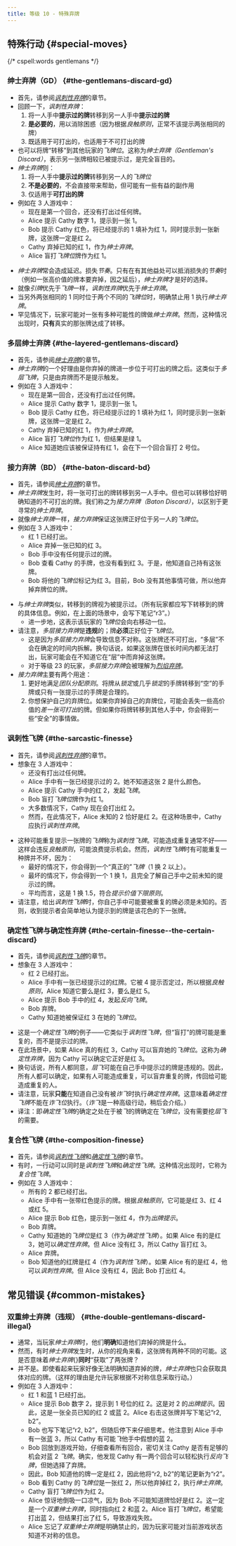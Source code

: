 ```yaml
---
title: 等级 10 - 特殊弃牌
---
```



## 特殊行动 \{#special-moves\}

{/* cspell:words gentlemans */}

### 绅士弃牌（GD） \{#the-gentlemans-discard-gd\}

- 首先，请参阅[_讽刺性弃牌_](level-3.mdx#the-sarcastic-discard-sd)的章节。
- 回顾一下，_讽刺性弃牌_：
  1. 将一人手中**提示过的牌**转移到另一人手中**提示过的牌**
  1. **是必要的**，用以消除困惑（因为根据*良触原则*，正常不该提示两张相同的牌）
  1. 既适用于可打出的，也适用于不可打出的牌
- 也可以将牌“转移”到其他玩家的*飞牌位*。这称为*绅士弃牌（Gentleman's Discard）*，表示另一张牌相较已被提示过，是完全盲目的。
- *绅士弃牌*则：
  1. 将一人手中**提示过的牌**转移到另一人的*飞牌位*
  1. **不是必要的**，不会直接带来帮助，但可能有一些有益的副作用
  1. 仅适用于**可打出的牌**
- 例如在 3 人游戏中：
  - 现在是第一个回合，还没有打出过任何牌。
  - Alice 提示 Cathy 数字 1，提示到一张 1。
  - Bob 提示 Cathy 红色，将已经提示的 1 填补为红 1，同时提示到一张新牌，这张牌一定是红 2。
  - Cathy 弃掉已知的红 1，作为*绅士弃牌*。
  - Alice 盲打*飞牌位*牌作为红 1。

<GentlemanDiscard />

- *绅士弃牌*常会造成延迟。损失*节奏*。只有在有其他益处可以抵消损失的*节奏*时（例如一张高价值的牌本要弃掉，因之延后），*绅士弃牌*才是好的选择。
- 就像*引牌*优先于*飞牌*一样，*讽刺性弃牌*优先于*绅士弃牌*。
- 当另外两张相同的 1 同时位于两个不同的*飞牌位*时，明确禁止用 1 执行*绅士弃牌*。
- 罕见情况下，玩家可能对一张有多种可能性的牌做*绅士弃牌*。然而，这种情况出现时，**只有**真实的那张牌达成了转移。

### 多层绅士弃牌 \{#the-layered-gentlemans-discard\}

- 首先，请参阅[_绅士弃牌_](#the-gentlemans-discard-gd)的章节。
- *绅士弃牌*的一个好理由是你弃掉的牌进一步位于可打出的牌之后。这类似于*多层飞牌*，只是由弃牌而不是提示触发。
- 例如在 3 人游戏中：
  - 现在是第一回合，还没有打出过任何牌。
  - Alice 提示 Cathy 数字 1，提示到一张 1。
  - Bob 提示 Cathy 红色，将已经提示过的 1 填补为红 1，同时提示到一张新牌，这张牌一定是红 2。
  - Cathy 弃掉已知的红 1，作为*绅士弃牌*。
  - Alice 盲打*飞牌位*作为红 1，但结果是绿 1。
  - Alice 知道她应该被保证持有红 1，会在下一个回合盲打 2 号位。

<LayeredGentlemanDiscard />

### 接力弃牌（BD） \{#the-baton-discard-bd\}

- 首先，请参阅[_绅士弃牌_](#the-gentlemans-discard-gd)的章节。
- *绅士弃牌*发生时，将一张可打出的牌转移到另一人手中。但也可以转移恰好明确知道的不可打出的牌。我们称之为*接力弃牌（Baton Discard）*，以区别于更寻常的*绅士弃牌*。
- 就像*绅士弃牌*一样，*接力弃牌*保证这张牌正好位于另一人的*飞牌位*。
- 例如在 3 人游戏中：
  - 红 1 已经打出。
  - Alice 弃掉一张已知的红 3。
  - Bob 手中没有任何提示过的牌。
  - Bob 查看 Cathy 的手牌，也没有看到红 3。于是，他知道自己持有这张牌。
  - Bob 将他的*飞牌位*标记为红 3。目前，Bob 没有其他事情可做，所以他弃掉弃牌位的牌。

<BatonDiscard />

- 与*绅士弃牌*类似，转移到的牌视为被提示过。（所有玩家都应写下转移到的牌的具体信息。例如，在上面的场景中，会写下笔记“r3”。）
  - 进一步地，这表示该玩家的*飞牌位*会向右移动一位。
- 请注意，*多层接力弃牌*是**违规**的；牌**必须**正好位于*飞牌位*。
  - 这是因为*多层接力弃牌*会导致信息不对称。这张牌还不可打出，“多层”不会在确定的时间内拆解。换句话说，如果这张牌在很长时间内都无法打出，玩家可能会在不知道它在“层”中而弃掉这张牌。
  - 对于等级 23 的玩家，*多层接力弃牌*会被理解为[_烈焰弃牌_](level-23.mdx#the-blaze-discard)。
- *接力弃牌*主要有两个用途：
  1. 更好地满足*团队分配原则*。将牌从*锁定*或几乎*锁定*的手牌转移到“空”的手牌或只有一张提示过的手牌是合理的。
  1. 你想保护自己的弃牌位。如果你弃掉自己的弃牌位，可能会丢失一些高价值的*差一张可打出*的牌。但如果你将牌转移到其他人手中，你会得到一些“安全”的事情做。

### 讽刺性飞牌 \{#the-sarcastic-finesse\}

- 首先，请参阅[_讽刺性弃牌_](level-3.mdx#the-sarcastic-discard-sd)的章节。
- 想象在 3 人游戏中：
  - 还没有打出过任何牌。
  - Alice 手中有一张已经提示过的 2。她不知道这张 2 是什么颜色。
  - Alice 提示 Cathy 手中的红 2，发起*飞牌*。
  - Bob 盲打*飞牌位*牌作为红 1。
  - 大多数情况下，Cathy 现在会打出红 2。
  - 然而，在此情况下，Alice 未知的 2 恰好是红 2。在这种场景中，Cathy 应执行*讽刺性弃牌*。

<SarcasticFinesse />

- 这种可能重复提示一张牌的*飞牌*称为*讽刺性飞牌*。可能造成重复通常不好——这样会违反*良触原则*，可能浪费提示机会。然而，*讽刺性飞牌*时有可能重复一种牌并不坏，因为：
  - 最好的情况下，你会得到一个“真正的”_飞牌_（1 换 2 以上）。
  - 最坏的情况下，你会得到一个 1 换 1，且完全了解自己手中之前未知的提示过的牌。
  - 平均而言，这是 1 换 1.5，符合*提示价值下限原则*。
- 请注意，给出*讽刺性飞牌*时，你自己手中可能要被重复的牌必须是未知的。否则，收到提示者会简单地认为提示到的牌是该花色的下一张牌。

### 确定性飞牌与确定性弃牌 \{#the-certain-finesse--the-certain-discard\}

- 首先，请参阅[_讽刺性飞牌_](#the-sarcastic-finesse)的章节。
- 想象在 3 人游戏中：
  - 红 2 已经打出。
  - Alice 手中有一张已经提示过的红牌。它被 4 提示否定过，所以根据*良触原则*，Alice 知道它要么是红 3，要么是红 5。
  - Alice 提示 Bob 手中的红 4，发起*反向飞牌*。
  - Bob 弃牌。
  - Cathy 知道她被保证红 3 在她的*飞牌位*。

<CertainFinesseDiscard />

- 这是一个*确定性飞牌*的例子——它类似于*讽刺性飞牌*，但“盲打”的牌可能是重复的，而不是提示过的牌。
- 在此场景中，如果 Alice 真的有红 3，Cathy 可以盲弃她的*飞牌位*。这称为*确定性弃牌*，因为 Cathy 可以确定它正好是红 3。
- 换句话说，所有人都同意，*层飞*可能在自己手中提示过的牌是违规的。因此，所有人都可以确定，如果有人可能造成重复，可以盲弃重复的牌，传回给可能造成重复的人。
- 请注意，玩家**只能**在知道自己没有被*诈飞*时执行*确定性弃牌*。这意味着*确定性飞牌*不能在*诈飞位*执行。（*诈飞*是一种高级行动，稍后会介绍。）
- 译注：即*确定性飞牌*的确定之处在于被*飞*的牌确定在*飞牌位*，没有需要挖*层飞*的需要。

### 复合性飞牌 \{#the-composition-finesse\}

- 首先，请参阅[_讽刺性飞牌_](#the-sarcastic-finesse)和[_确定性飞牌_](#the-certain-finesse--the-certain-discard)的章节。
- 有时，一行动可以同时是*讽刺性飞牌*和*确定性飞牌*。这种情况出现时，它称为*复合性飞牌*。
- 例如在 3 人游戏中：
  - 所有的 2 都已经打出。
  - Alice 手中有一张带红色提示的牌。根据*良触原则*，它可能是红 3、红 4 或红 5。
  - Alice 提示 Bob 红色，提示到一张红 4，作为*出牌提示*。
  - Bob 弃牌。
  - Cathy 知道她的*飞牌位*是红 3（作为*确定性飞牌*）。如果 Alice 有的是红 3，她可以*确定性弃牌*。但 Alice 没有红 3，所以 Cathy 盲打红 3。
  - Alice 弃牌。
  - Bob 知道他的红牌是红 4（作为*讽刺性飞牌*）。如果 Alice 有的是红 4，他可以*讽刺性弃牌*。但 Alice 没有红 4，因此 Bob 打出红 4。

<CompositionFinesse />

## 常见错误 \{#common-mistakes\}

### 双重绅士弃牌（违规） \{#the-double-gentlemans-discard-illegal\}

- 通常，当玩家*绅士弃牌*时，他们**明确**知道他们弃掉的牌是什么。
- 然而，有时*绅士弃牌*发生时，从你的视角来看，这张牌有两种不同的可能。这是否意味着*绅士弃牌*{}**同时**“获取”了两张牌？
- 并不是。即使看起来玩家好像无法明确知道弃掉的牌，*绅士弃牌*也只会获取具体对应的牌。（这样的理由是允许玩家根据不对称信息采取行动。）
- 例如在 3 人游戏中：
  - 红 1 和蓝 1 已经打出。
  - Alice 提示 Bob 数字 2，提示到 1 号位的红 2。这是对 2 的*出牌提示*。因此，这是一张全员已知的红 2 或蓝 2。Alice 右击这张牌并写下笔记“r2, b2”。
  - Bob 也写下笔记“r2, b2”，但随后停下来仔细思考。他注意到 Alice 手中有一张蓝 3，所以 Cathy 有可能*飞*他手中假想的蓝 2。
  - Bob 回放到游戏开始，仔细查看所有回合，密切关注 Cathy 是否有足够的机会对蓝 2 _飞牌_。确实，他发现 Cathy 有一两个回合可以轻松执行*反向飞牌*，但她选择了弃牌。
  - 因此，Bob 知道他的牌一定是红 2，因此他将“r2, b2”的笔记更新为“r2”。
  - Bob 看到 Cathy 的*飞牌位*是一张红 2，所以他弃掉红 2，执行*绅士弃牌*。
  - Cathy 盲打*飞牌位*作为红 2。
  - Alice 惊讶地倒吸一口凉气，因为 Bob 不可能知道牌恰好是红 2。这一定是一个*双重绅士弃牌*，同时指向红 2 和蓝 2。Alice 盲打*飞牌位*，希望能打出蓝 2，但结果打出了红 5，导致游戏失败。
  - Alice 忘记了*双重绅士弃牌*是明确禁止的，因为玩家可能对当前游戏状态知道不对称的信息。

<DoubleGentlemanDiscard />
